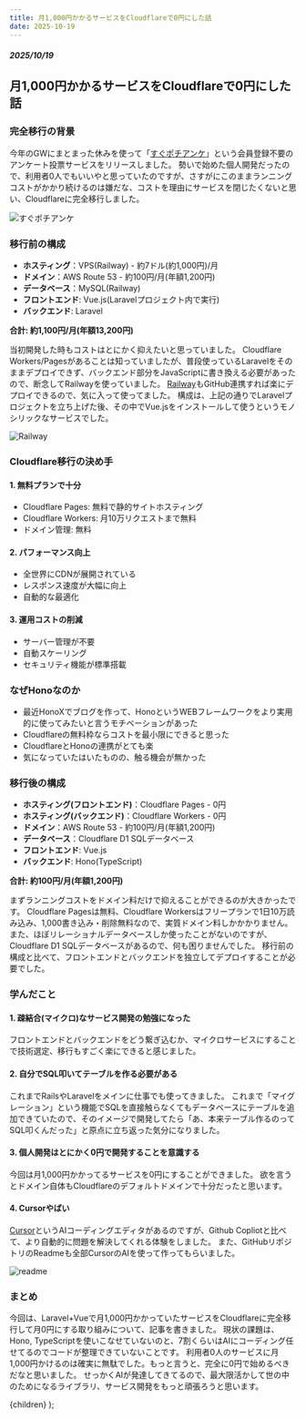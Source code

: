 ```yaml
---
title: 月1,000円かかるサービスをCloudflareで0円にした話
date: 2025-10-19
---
```


##### 2025/10/19
## 月1,000円かかるサービスをCloudflareで0円にした話

### 完全移行の背景

今年のGWにまとまった休みを使って「[すぐポチアンケ](https://sugupochi.com/)」という会員登録不要のアンケート投票サービスをリリースしました。
勢いで始めた個人開発だったので、利用者0人でもいいやと思っていたのですが、さすがにこのままランニングコストがかかり続けるのは嫌だな、コストを理由にサービスを閉じたくないと思い、Cloudflareに完全移行しました。

![すぐポチアンケ](/static/2025-10-19/sugupochi.jpg)

### 移行前の構成

- **ホスティング**：VPS(Railway) - 約7ドル(約1,000円)/月
- **ドメイン**：AWS Route 53 - 約100円/月(年額1,200円)
- **データベース**：MySQL(Railway)
- **フロントエンド**: Vue.js(Laravelプロジェクト内で実行)
- **バックエンド**: Laravel

**合計: 約1,100円/月(年額13,200円)**

当初開発した時もコストはとにかく抑えたいと思っていました。
Cloudflare Workers/Pagesがあることは知っていましたが、普段使っているLaravelをそのままデプロイできず、バックエンド部分をJavaScriptに書き換える必要があったので、断念してRailwayを使っていました。
[Railway](https://railway.com/)もGitHub連携すれば楽にデプロイできるので、気に入って使ってました。
構成は、上記の通りでLaravelプロジェクトを立ち上げた後、その中でVue.jsをインストールして使うというモノシリックなサービスでした。

![Railway](/static/2025-10-19/railway.jpg)

### Cloudflare移行の決め手

#### 1. 無料プランで十分
- Cloudflare Pages: 無料で静的サイトホスティング
- Cloudflare Workers: 月10万リクエストまで無料
- ドメイン管理: 無料

#### 2. パフォーマンス向上
- 全世界にCDNが展開されている
- レスポンス速度が大幅に向上
- 自動的な最適化

#### 3. 運用コストの削減
- サーバー管理が不要
- 自動スケーリング
- セキュリティ機能が標準搭載

### なぜHonoなのか
- 最近HonoXでブログを作って、HonoというWEBフレームワークをより実用的に使ってみたいと言うモチベーションがあった
- Cloudflareの無料枠ならコストを最小限にできると思った
- CloudflareとHonoの連携がとても楽
- 気になっていたはいたものの、触る機会が無かった

### 移行後の構成

- **ホスティング(フロントエンド)**：Cloudflare Pages - 0円
- **ホスティング(バックエンド)**：Cloudflare Workers - 0円
- **ドメイン**：AWS Route 53 - 約100円/月(年額1,200円)
- **データベース**：Cloudflare D1 SQLデータベース
- **フロントエンド**: Vue.js
- **バックエンド**: Hono(TypeScript)

**合計: 約100円/月(年額1,200円)**

まずランニングコストをドメイン料だけで抑えることができるのが大きかったです。
Cloudflare Pagesは無料、Cloudflare Workersはフリープランで1日10万読み込み、1,000書き込み・削除無料なので、実質ドメイン料しかかかりません。
また、ほぼリレーショナルデータベースしか使ったことがないのですが、Cloudflare D1 SQLデータベースがあるので、何も困りませんでした。
移行前の構成と比べて、フロントエンドとバックエンドを独立してデプロイすることが必要でした。

### 学んだこと

#### 1. 疎結合(マイクロ)なサービス開発の勉強になった
フロントエンドとバックエンドをどう繋ぎ込むか、マイクロサービスにすることで技術選定、移行もすごく楽にできると感じました。

#### 2. 自分でSQL叩いてテーブルを作る必要がある
これまでRailsやLaravelをメインに仕事でも使ってきました。
これまで「マイグレーション」という機能でSQLを直接触らなくてもデータベースにテーブルを追加できていたので、そのイメージで開発してたら「あ、本来テーブル作るのってSQL叩くんだった」と原点に立ち返った気分になりました。

#### 3. 個人開発はとにかく0円で開発することを意識する
今回は月1,000円かかってるサービスを0円にすることができました。
欲を言うとドメイン自体もCloudflareのデフォルトドメインで十分だったと思います。

#### 4. Cursorやばい
[Cursor](https://cursor.com/ja)というAIコーディングエディタがあるのですが、Github Copliotと比べて、より自動的に問題を解決してくれる体験をしました。
また、GitHubリポジトリのReadmeも全部CursorのAIを使って作ってもらいました。

![readme](/static/2025-10-19/readme.jpg)

### まとめ

今回は、Laravel+Vueで月1,000円かかっていたサービスをCloudflareに完全移行して月0円にする取り組みについて、記事を書きました。
現状の課題は、Hono, TypeScriptを使いこなせていないのと、7割くらいはAIにコーディング任せてるのでコードが整理できていないことです。
利用者0人のサービスに月1,000円かけるのは確実に無駄でした。もっと言うと、完全に0円で始めるべきだなと思いました。
せっかくAIが発達してきてるので、最大限活かして世の中のためになるライブラリ、サービス開発をもっと頑張ろうと思います。


  <BaseLayout>{children}</BaseLayout>
);

